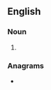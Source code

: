 {{also|mudrās}}
==English==

===Noun===
{{head|en|noun plural form}}

# {{plural of|mudra|lang=en}}

===Anagrams===
* {{anagrams|en|mudars|musard}}